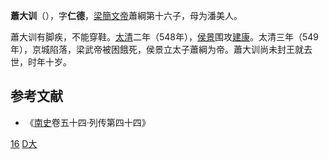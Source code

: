 '''蕭大训'''（{{bd|540年||549年||catIdx=X}}），字'''仁德'''，[[梁簡文帝|梁簡文帝]]蕭綱第十六子，母为潘美人。

蕭大训有脚疾，不能穿鞋。[[太清_(年号)|太清]]二年（548年），[[侯景|侯景]]围攻[[建康|建康]]。太清三年（549年），京城陷落，梁武帝被困餓死，侯景立太子蕭綱为帝。蕭大训尚未封王就去世，时年十岁。

==参考文献 ==
<div class="references-small"> 
*《[[南史|南史]]卷五十四·列传第四十四》

[[Category:梁簡文帝皇子|16]]
[[Category:蘭陵蕭氏|D大]]